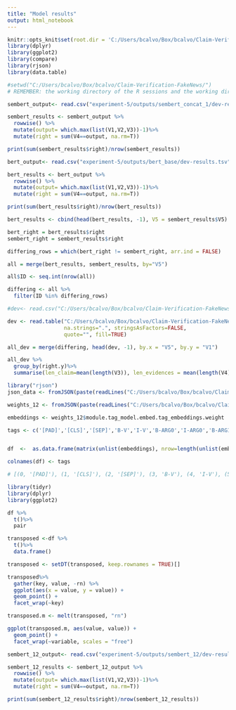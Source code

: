 ```yaml
---
title: "Model results"
output: html_notebook
---
```



```r
knitr::opts_knit$set(root.dir = 'C:/Users/bcalvo/Box/bcalvo/Claim-Verification-FakeNews/')
library(dplyr)
library(ggplot2)
library(compare)
library(rjson)
library(data.table)

#setwd("C:/Users/bcalvo/Box/bcalvo/Claim-Verification-FakeNews/")
# REMEMBER: the working directory of the R sessions and the working directory of the notebook are different things!!!!

```

```r
sembert_output<- read.csv("experiment-5/outputs/sembert_concat_1/dev-results.tsv", header = FALSE, sep='\t')

```

```r

sembert_results <- sembert_output %>%
  rowwise() %>%
  mutate(output= which.max(list(V1,V2,V3))-1)%>%
  mutate(right = sum(V4==output, na.rm=T))

print(sum(sembert_results$right)/nrow(sembert_results))

```

```r
bert_output<- read.csv("experiment-5/outputs/bert_base/dev-results.tsv", header = FALSE, sep='\t')

```

```r

bert_results <- bert_output %>%
  rowwise() %>%
  mutate(output= which.max(list(V1,V2,V3))-1)%>%
  mutate(right = sum(V4==output, na.rm=T))

print(sum(bert_results$right)/nrow(bert_results))
```
```r
bert_results <- cbind(head(bert_results, -1), V5 = sembert_results$V5) # I delete one row to match

```


```r

bert_right = bert_results$right
sembert_right = sembert_results$right

differing_rows = which(bert_right != sembert_right, arr.ind = FALSE)

all = merge(bert_results, sembert_results, by="V5")

all$ID <- seq.int(nrow(all))

differing <- all %>%
  filter(ID %in% differing_rows)

```


```r
#dev<- read.csv("C:/Users/bcalvo/Box/bcalvo/Claim-Verification-FakeNews/data/gear/gear-dev-data.tsv", header = FALSE, sep='\t')

dev <- read.table("C:/Users/bcalvo/Box/bcalvo/Claim-Verification-FakeNews/data/gear/gear-dev-data.tsv", sep="\t", header=FALSE, comment.char="#",
                  na.strings=".", stringsAsFactors=FALSE,
                  quote="", fill=TRUE)

all_dev = merge(differing, head(dev, -1), by.x = "V5", by.y = "V1")

```

```r
all_dev %>%
  group_by(right.y)%>%
  summarise(len_claim=mean(length(V3)), len_evidences = mean(length(V4)+length(V5)+length(V6)+length(V7)+length(V8)))

```

```r
library("rjson")
json_data <- fromJSON(paste(readLines("C:/Users/bcalvo/Box/bcalvo/Claim-Verification-FakeNews/data/gear/dev_srl_all.json"), collapse=""))

```
```r

weights_12 <- fromJSON(paste(readLines("C:/Users/bcalvo/Box/bcalvo/Claim-Verification-FakeNews/experiment-5/outputs/sembert_12/weights.json"), collapse=""))

```

```r

embeddings <- weights_12$module.tag_model.embed.tag_embeddings.weight

tags <- c('[PAD]','[CLS]','[SEP]','B-V','I-V','B-ARG0','I-ARG0','B-ARG1','I-ARG1','B-ARG2','I-ARG2','B-ARG4','I-ARG4','B-ARGM-TMP','I-ARGM-TMP','B-ARGM-LOC','I-ARGM-LOC','B-ARGM-CAU','I-ARGM-CAU','B-ARGM-PRP','I-ARGM-PRP','O')


df  <-  as.data.frame(matrix(unlist(embeddings), nrow=length(unlist(embeddings[1]))), col.names=tags)

colnames(df) <- tags

# [(0, '[PAD]'), (1, '[CLS]'), (2, '[SEP]'), (3, 'B-V'), (4, 'I-V'), (5, 'B-ARG0'), (6, 'I-ARG0'), (7, 'B-ARG1'), (8, 'I-ARG1'), (9, 'B-ARG2'), (10, 'I-ARG2'), (11, 'B-ARG4'), (12, 'I-ARG4'), (13, 'B-ARGM-TMP'), (14, 'I-ARGM-TMP'), (15, 'B-ARGM-LOC'), (16, 'I-ARGM-LOC'), (17, 'B-ARGM-CAU'), (18, 'I-ARGM-CAU'), (19, 'B-ARGM-PRP'), (20, 'I-ARGM-PRP'), (21, 'O')]

```

```r
library(tidyr)
library(dplyr)
library(ggplot2)

df %>%
  t()%>%
  pair

transposed <-df %>%
  t()%>%
  data.frame()

transposed <- setDT(transposed, keep.rownames = TRUE)[]

transposed%>%
  gather(key, value, -rn) %>%
  ggplot(aes(x = value, y = value)) + 
  geom_point() +
  facet_wrap(~key)

transposed.m <- melt(transposed, "rn")

ggplot(transposed.m, aes(value, value)) + 
  geom_point() + 
  facet_wrap(~variable, scales = "free")

```



```r
sembert_12_output<- read.csv("experiment-5/outputs/sembert_12/dev-results.tsv", header = FALSE, sep='\t')

```

```r

sembert_12_results <- sembert_12_output %>%
  rowwise() %>%
  mutate(output= which.max(list(V1,V2,V3))-1)%>%
  mutate(right = sum(V4==output, na.rm=T))

print(sum(sembert_12_results$right)/nrow(sembert_12_results))

```